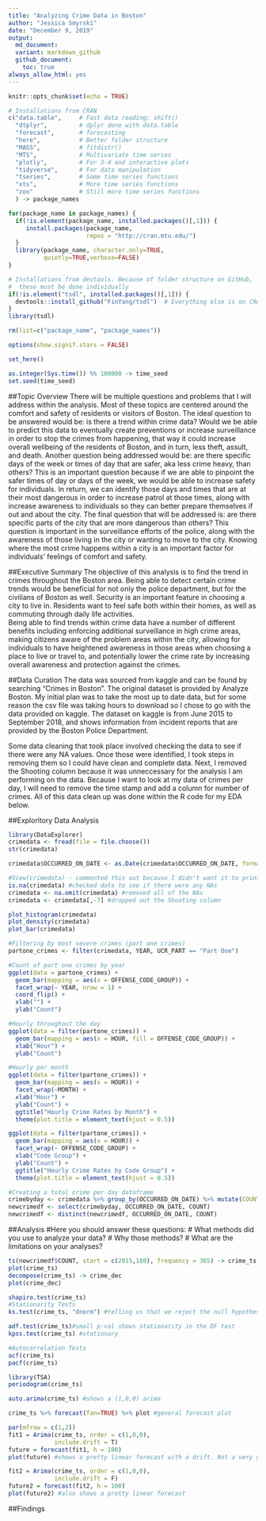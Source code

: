 ```yaml
---
title: "Analyzing Crime Data in Boston"
author: "Jessica Smyrski"
date: "December 9, 2019"
output: 
  md_document:
  variant: markdown_github
  github_document: 
    toc: true
always_allow_html: yes
---
```


```r
knitr::opts_chunk$set(echo = TRUE)

# Installations from CRAN
c("data.table",     # Fast data reading; shift()
  "dtplyr",         # dplyr done with data.table
  "forecast",       # forecasting
  "here",           # Better folder structure
  "MASS",           # fitdistr()
  "MTS",            # Multivariate time series
  "plotly",         # For 3-d and interactive plots
  "tidyverse",      # For data manipulation
  "tseries",        # Some time series functions
  "xts",            # More time series functions
  "zoo"             # Still more time series functions
  ) -> package_names  

for(package_name in package_names) {
  if(!is.element(package_name, installed.packages()[,1])) {
     install.packages(package_name,
                      repos = "http://cran.mtu.edu/")
  }
  library(package_name, character.only=TRUE,
          quietly=TRUE,verbose=FALSE)
}

# Installations from devtools. Because of folder structure on GitHub,
#  these must be done individually
if(!is.element("tsdl", installed.packages()[,1])) {
  devtools::install_github("FinYang/tsdl")  # Everything else is on CRAN
}
library(tsdl)

rm(list=c("package_name", "package_names"))

options(show.signif.stars = FALSE)

set_here()

as.integer(Sys.time()) %% 100000 -> time_seed
set.seed(time_seed)
```

##Topic Overview
There will be multiple questions and problems that I will address within the analysis. Most of these topics are centered around the comfort and safety of residents or visitors of Boston. The ideal question to be answered would be: is there a trend within crime data? Would we be able to predict this data to eventually create preventions or increase surveillance in order to stop the crimes from happening, that way it could increase overall wellbeing of the residents of Boston, and in turn, less theft, assult, and death. 
Another question being addressed would be: are there specific days of the week or times of day that are safer, aka less crime heavy, than others? This is an important question because if we are able to pinpoint the safer times of day or days of the week, we would be able to increase safety for individuals. In return, we can identify those days and times that are at their most dangerous in order to increase patrol at those times, along with increase awareness to individuals so they can better prepare themselves if out and about the city.
The final question that will be addressed is: are there specific parts of the city that are more dangerous than others? This question is important in the surveillance efforts of the police, along with the awareness of those living in the city or wanting to move to the city. Knowing where the most crime happens within a city is an important factor for individuals' feelings of comfort and safety.

##Executive Summary
The objective of this analysis is to find the trend in crimes throughout the Boston area. Being able to detect certain crime trends would be beneficial for not only the police department, but for the civilians of Boston as well. Security is an important feature in choosing a city to live in. Residents want to feel safe both within their homes, as well as commuting through daily life activities.  
Being able to find trends within crime data have a number of different benefits including enforcing additional surveillance in high crime areas, making citizens aware of the problem areas within the city, allowing for individuals to have heightened awareness in those areas when choosing a place to live or travel to, and potentially lower the crime rate by increasing overall awareness and protection against the crimes.

##Data Curation
The data was sourced from kaggle and can be found by searching "Crimes in Boston". The original dataset is provided by Analyze Boston. My initial plan was to take the most up to date data, but for some reason the csv file was taking hours to download so I chose to go with the data provided on kaggle. The dataset on kaggle is from June 2015 to September 2018, and shows information from incident reports that are provided by the Boston Police Department.

Some data cleaning that took place involved checking the data to see if there were any NA values. Once those were identified, I took steps in removing them so I could have clean and complete data. Next, I removed the Shooting column because it was unneccessary for the analysis I am performing on the data. Because I want to look at my data of crimes per day, I will need to remove the time stamp and add a column for number of crimes.
All of this data clean up was done within the R code for my EDA below.

##Exploritory Data Analysis
```r
library(DataExplorer)
crimedata <- fread(file = file.choose())
str(crimedata)

crimedata$OCCURRED_ON_DATE <- as.Date(crimedata$OCCURRED_ON_DATE, format = "%m/%d/%Y")

#View(crimedata) - commented this out because I didn't want it to print out in my markdown
is.na(crimedata) #checked data to see if there were any NAs
crimedata <- na.omit(crimedata) #removed all of the NAs
crimedata <- crimedata[,-7] #dropped out the Shooting column

plot_histogram(crimedata)
plot_density(crimedata)
plot_bar(crimedata) 

#Filtering by most severe crimes (part one crimes)
partone_crimes <- filter(crimedata, YEAR, UCR_PART == "Part One")

#Count of part one crimes by year
ggplot(data = partone_crimes) +
  geom_bar(mapping = aes(x = OFFENSE_CODE_GROUP)) +
  facet_wrap(~ YEAR, nrow = 1) +
  coord_flip() +
  xlab("") +
  ylab("Count")

#Hourly throughout the day
ggplot(data = filter(partone_crimes)) +
  geom_bar(mapping = aes(x = HOUR, fill = OFFENSE_CODE_GROUP)) +
  xlab("Hour") +
  ylab("Count")

#Hourly per month
ggplot(data = filter(partone_crimes)) +
  geom_bar(mapping = aes(x = HOUR)) +
  facet_wrap(~MONTH) +
  xlab("Hour") +
  ylab("Count") +
  ggtitle("Hourly Crime Rates by Month") +
  theme(plot.title = element_text(hjust = 0.5))

ggplot(data = filter(partone_crimes)) +
  geom_bar(mapping = aes(x = HOUR)) +
  facet_wrap(~ OFFENSE_CODE_GROUP) +
  xlab("Code Group") +
  ylab("Count") +
  ggtitle("Hourly Crime Rates by Code Group") +
  theme(plot.title = element_text(hjust = 0.5))  

#Creating a total crime per day dataframe
crimebyday <- crimedata %>% group_by(OCCURRED_ON_DATE) %>% mutate(COUNT=n())
newcrimedf <- select(crimebyday, OCCURRED_ON_DATE, COUNT)
newcrimedf <- distinct(newcrimedf, OCCURRED_ON_DATE, COUNT)
```

##Analysis
#Here you should answer these questions:
#  What methods did you use to analyze your data?
#  Why those methods?
#  What are the limitations on your analyses?
```r
ts(newcrimedf$COUNT, start = c(2015,180), frequency = 365) -> crime_ts
plot(crime_ts)
decompose(crime_ts) -> crime_dec
plot(crime_dec)

shapiro.test(crime_ts)
#Stationarity Tests
ks.test(crime_ts, "dnorm") #telling us that we reject the null hypothesis that our data is normal because the data is NOT normal since the p-value is below 0.05.

adf.test(crime_ts)#small p-val shows stationarity in the DF test 
kpss.test(crime_ts) #stationary

#Autocorrelation Tests
acf(crime_ts)
pacf(crime_ts)

library(TSA)
periodogram(crime_ts)

auto.arima(crime_ts) #shows a (1,0,0) arima

crime_ts %>% forecast(fan=TRUE) %>% plot #general forecast plot

par(mfrow = c(1,2))
fit1 = Arima(crime_ts, order = c(1,0,0), 
             include.drift = T)
future = forecast(fit1, h = 100)
plot(future) #shows a pretty linear forecast with a drift. Not a very good predictor since the CI is larger than we want.

fit2 = Arima(crime_ts, order = c(1,0,0), 
             include.drift = F)
future2 = forecast(fit2, h = 100)
plot(future2) #also shows a pretty linear forecast
```


##Findings



